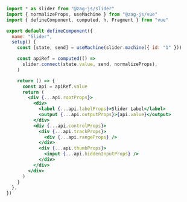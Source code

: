 ```jsx
import * as slider from "@zag-js/slider"
import { normalizeProps, useMachine } from "@zag-js/vue"
import { defineComponent, computed, h, Fragment } from "vue"

export default defineComponent({
  name: "Slider",
  setup() {
    const [state, send] = useMachine(slider.machine({ id: "1" }))

    const apiRef = computed(() =>
      slider.connect(state.value, send, normalizeProps),
    )

    return () => {
      const api = apiRef.value
      return (
        <div {...api.rootProps}>
          <div>
            <label {...api.labelProps}>Slider Label</label>
            <output {...api.outputProps}>{api.value}</output>
          </div>
          <div {...api.controlProps}>
            <div {...api.trackProps}>
              <div {...api.rangeProps} />
            </div>
            <div {...api.thumbProps}>
              <input {...api.hiddenInputProps} />
            </div>
          </div>
        </div>
      )
    }
  },
})
```
